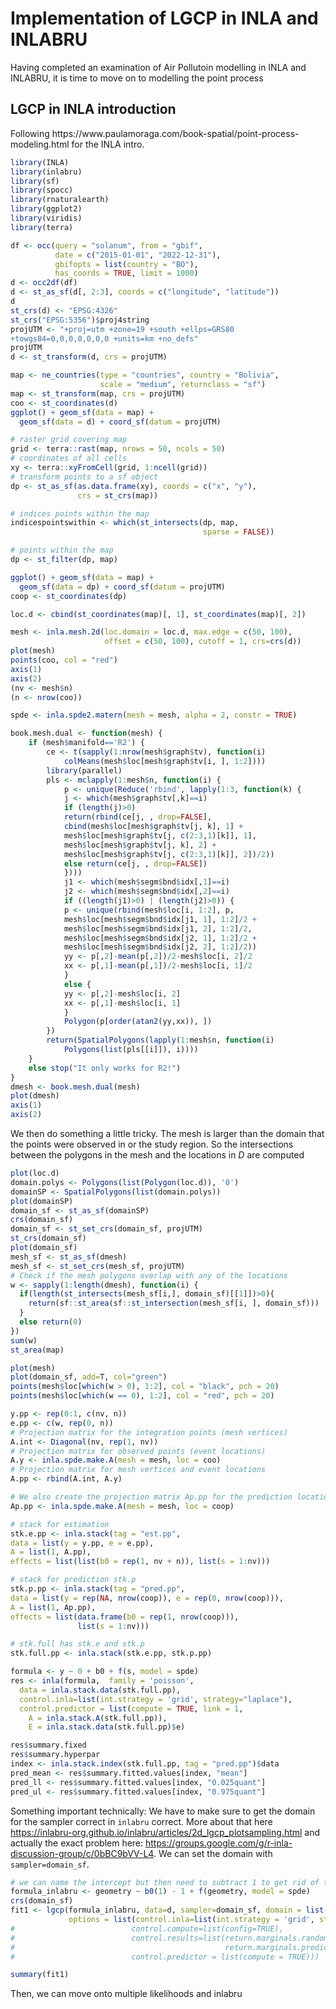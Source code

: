 
# Implementation of LGCP in INLA and INLABRU

Having completed an examination of Air Pollutoin modelling in INLA and INLABRU, it is time to move on to modelling the point process

## LGCP in INLA introduction

Following https://www.paulamoraga.com/book-spatial/point-process-modeling.html for the INLA intro.

```r
library(INLA)
library(inlabru)
library(sf)
library(spocc)
library(rnaturalearth)
library(ggplot2)
library(viridis)
library(terra)
```


```r
df <- occ(query = "solanum", from = "gbif",
          date = c("2015-01-01", "2022-12-31"),
          gbifopts = list(country = "BO"),
          has_coords = TRUE, limit = 1000)
d <- occ2df(df)
d <- st_as_sf(d[, 2:3], coords = c("longitude", "latitude"))
d
st_crs(d) <- "EPSG:4326"
st_crs("EPSG:5356")$proj4string
projUTM <- "+proj=utm +zone=19 +south +ellps=GRS80
+towgs84=0,0,0,0,0,0,0 +units=km +no_defs"
projUTM
d <- st_transform(d, crs = projUTM)
```

```r
map <- ne_countries(type = "countries", country = "Bolivia",
                    scale = "medium", returnclass = "sf")
map <- st_transform(map, crs = projUTM)
coo <- st_coordinates(d)
ggplot() + geom_sf(data = map) +
  geom_sf(data = d) + coord_sf(datum = projUTM)
```

```r
# raster grid covering map
grid <- terra::rast(map, nrows = 50, ncols = 50)
# coordinates of all cells
xy <- terra::xyFromCell(grid, 1:ncell(grid))
# transform points to a sf object
dp <- st_as_sf(as.data.frame(xy), coords = c("x", "y"),
               crs = st_crs(map))

# indices points within the map
indicespointswithin <- which(st_intersects(dp, map,
                                           sparse = FALSE))

# points within the map
dp <- st_filter(dp, map)

ggplot() + geom_sf(data = map) +
  geom_sf(data = dp) + coord_sf(datum = projUTM)
coop <- st_coordinates(dp)
```

```r
loc.d <- cbind(st_coordinates(map)[, 1], st_coordinates(map)[, 2])

mesh <- inla.mesh.2d(loc.domain = loc.d, max.edge = c(50, 100),
                     offset = c(50, 100), cutoff = 1, crs=crs(d))
plot(mesh)
points(coo, col = "red")
axis(1)
axis(2)
(nv <- mesh$n)
(n <- nrow(coo))
```
```r
spde <- inla.spde2.matern(mesh = mesh, alpha = 2, constr = TRUE)
```

```r
book.mesh.dual <- function(mesh) {
    if (mesh$manifold=='R2') {
        ce <- t(sapply(1:nrow(mesh$graph$tv), function(i)
            colMeans(mesh$loc[mesh$graph$tv[i, ], 1:2])))
        library(parallel)
        pls <- mclapply(1:mesh$n, function(i) {
            p <- unique(Reduce('rbind', lapply(1:3, function(k) {
            j <- which(mesh$graph$tv[,k]==i)
            if (length(j)>0) 
            return(rbind(ce[j, , drop=FALSE],
            cbind(mesh$loc[mesh$graph$tv[j, k], 1] +
            mesh$loc[mesh$graph$tv[j, c(2:3,1)[k]], 1], 
            mesh$loc[mesh$graph$tv[j, k], 2] +
            mesh$loc[mesh$graph$tv[j, c(2:3,1)[k]], 2])/2))
            else return(ce[j, , drop=FALSE])
            })))
            j1 <- which(mesh$segm$bnd$idx[,1]==i)
            j2 <- which(mesh$segm$bnd$idx[,2]==i)
            if ((length(j1)>0) | (length(j2)>0)) {
            p <- unique(rbind(mesh$loc[i, 1:2], p,
            mesh$loc[mesh$segm$bnd$idx[j1, 1], 1:2]/2 +
            mesh$loc[mesh$segm$bnd$idx[j1, 2], 1:2]/2, 
            mesh$loc[mesh$segm$bnd$idx[j2, 1], 1:2]/2 +
            mesh$loc[mesh$segm$bnd$idx[j2, 2], 1:2]/2))
            yy <- p[,2]-mean(p[,2])/2-mesh$loc[i, 2]/2
            xx <- p[,1]-mean(p[,1])/2-mesh$loc[i, 1]/2
            }
            else {
            yy <- p[,2]-mesh$loc[i, 2]
            xx <- p[,1]-mesh$loc[i, 1]
            }
            Polygon(p[order(atan2(yy,xx)), ])
        })
        return(SpatialPolygons(lapply(1:mesh$n, function(i)
            Polygons(list(pls[[i]]), i))))
    }
    else stop("It only works for R2!")
}
dmesh <- book.mesh.dual(mesh)
plot(dmesh)
axis(1)
axis(2)
```
We then do something a little tricky. The mesh is larger than the domain that the points were observed in or the study region. So the intersections between the polygons in the mesh and the locations in $D$ are computed  
```r
plot(loc.d)
domain.polys <- Polygons(list(Polygon(loc.d)), '0')
domainSP <- SpatialPolygons(list(domain.polys))
plot(domainSP)
domain_sf <- st_as_sf(domainSP)
crs(domain_sf)
domain_sf <- st_set_crs(domain_sf, projUTM)
st_crs(domain_sf)
plot(domain_sf)
mesh_sf <- st_as_sf(dmesh)
mesh_sf <- st_set_crs(mesh_sf, projUTM)
# Check if the mesh polygons overlap with any of the locations 
w <- sapply(1:length(dmesh), function(i) {
  if(length(st_intersects(mesh_sf[i,], domain_sf)[[1]])>0){
    return(sf::st_area(sf::st_intersection(mesh_sf[i, ], domain_sf)))
  }
  else return(0)
})
sum(w)
st_area(map)
```
```r
plot(mesh)
plot(domain_sf, add=T, col="green")
points(mesh$loc[which(w > 0), 1:2], col = "black", pch = 20)
points(mesh$loc[which(w == 0), 1:2], col = "red", pch = 20)
```

```r
y.pp <- rep(0:1, c(nv, n))
e.pp <- c(w, rep(0, n))
# Projection matrix for the integration points (mesh vertices)
A.int <- Diagonal(nv, rep(1, nv))
# Projection matrix for observed points (event locations)
A.y <- inla.spde.make.A(mesh = mesh, loc = coo)
# Projection matrix for mesh vertices and event locations
A.pp <- rbind(A.int, A.y)

# We also create the projection matrix Ap.pp for the prediction locations.
Ap.pp <- inla.spde.make.A(mesh = mesh, loc = coop)
```

```r
# stack for estimation
stk.e.pp <- inla.stack(tag = "est.pp",
data = list(y = y.pp, e = e.pp), 
A = list(1, A.pp),
effects = list(list(b0 = rep(1, nv + n)), list(s = 1:nv)))

# stack for prediction stk.p
stk.p.pp <- inla.stack(tag = "pred.pp",
data = list(y = rep(NA, nrow(coop)), e = rep(0, nrow(coop))),
A = list(1, Ap.pp),
effects = list(data.frame(b0 = rep(1, nrow(coop))),
               list(s = 1:nv)))

# stk.full has stk.e and stk.p
stk.full.pp <- inla.stack(stk.e.pp, stk.p.pp)
```

```r
formula <- y ~ 0 + b0 + f(s, model = spde)
res <- inla(formula,  family = 'poisson',
  data = inla.stack.data(stk.full.pp),
  control.inla=list(int.strategy = 'grid', strategy="laplace"),
  control.predictor = list(compute = TRUE, link = 1,
    A = inla.stack.A(stk.full.pp)),
    E = inla.stack.data(stk.full.pp)$e)
```

```r
res$summary.fixed
res$summary.hyperpar
index <- inla.stack.index(stk.full.pp, tag = "pred.pp")$data
pred_mean <- res$summary.fitted.values[index, "mean"]
pred_ll <- res$summary.fitted.values[index, "0.025quant"]
pred_ul <- res$summary.fitted.values[index, "0.975quant"]
```

Something important technically: We have to make sure to get the domain for the sampler correct in `inlabru` correct. More about that here <https://inlabru-org.github.io/inlabru/articles/2d_lgcp_plotsampling.html>
and actually the exact problem here: <https://groups.google.com/g/r-inla-discussion-group/c/0bBC9bVV-L4>. We can set the domain with `sampler=domain_sf`.

```r
# we can name the intercept but then need to subtract 1 to get rid of the default intercept
formula_inlabru <- geometry ~ b0(1) - 1 + f(geometry, model = spde)
crs(domain_sf)
fit1 <- lgcp(formula_inlabru, data=d, sampler=domain_sf, domain = list(geometry = mesh), 
             options = list(control.inla=list(int.strategy = 'grid', strategy="laplace")))
#                          control.compute=list(config=TRUE),
#                          control.results=list(return.marginals.random = TRUE,
#                                               return.marginals.predictor = TRUE),
#                          control.predictor = list(compute = TRUE)))

summary(fit1)
```
Then, we can move onto multiple likelihoods and inlabru

